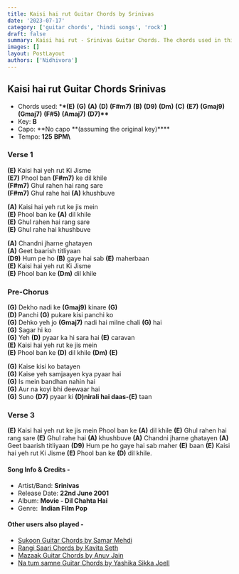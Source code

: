 ```yaml
---
title: Kaisi hai rut Guitar Chords by Srinivas
date: '2023-07-17'
category: ['guitar chords', 'hindi songs', 'rock']
draft: false
summary: Kaisi hai rut - Srinivas Guitar Chords. The chords used in this song are - (E) (G) (A) (D) (F#m7) (B) (D9) (Dm) (C) (E7) (Gmaj9) (Gmaj7) (F#5) (Amaj7) (D7). key - B Major
images: []
layout: PostLayout
authors: ['Nidhivora']
---
```


## Kaisi hai rut Guitar Chords Srinivas

- Chords used: \***\*(E)** **(G)** **(A)** **(D)** **(F#m7)** **(B)** **(D9)** **(Dm)** **(C)** **(E7)** **(Gmaj9)** **(Gmaj7)** **(F#5)** **(Amaj7)** **(D7)\*\***
- Key: **B**
- Capo: **No capo **(assuming the original key)\*\*\*\*
- Tempo: **125** **BPM\\**

### Verse 1

**(E)** Kaisi hai yeh rut Ki Jisme\
**(E7)** Phool ban **(F#m7)** ke dil khile\
**(F#m7)** Ghul rahen hai rang sare\
**(F#m7)** Ghul rahe hai **(A)** khushbuve

**(A)** Kaisi hai yeh rut ke jis mein\
**(E)** Phool ban ke **(A)** dil khile\
**(E)** Ghul rahen hai rang sare\
**(E)** Ghul rahe hai khushbuve

**(A)** Chandni jharne ghatayen\
**(A)** Geet baarish titliyaan\
**(D9)** Hum pe ho **(B)** gaye hai sab **(E)** maherbaan\
**(E)** Kaisi hai yeh rut Ki Jisme\
**(E)** Phool ban ke **(Dm)** dil khile

### Pre-Chorus

**(G)** Dekho nadi ke **(Gmaj9)** kinare **(G)**\
**(D)** Panchi **(G)** pukare kisi panchi ko\
**(G)** Dehko yeh jo **(Gmaj7)** nadi hai milne chali **(G)** hai\
**(G)** Sagar hi ko\
**(G)** Yeh **(D)** pyaar ka hi sara hai **(E)** caravan\
**(E)** Kaisi hai yeh rut ke jis mein\
**(E)** Phool ban ke **(D)** dil khile **(Dm)** **(E)**

**(G)** Kaise kisi ko batayen\
**(G)** Kaise yeh samjaayen kya pyaar hai\
**(G)** Is mein bandhan nahin hai\
**(G)** Aur na koyi bhi deewaar hai\
**(G)** Suno **(D7)** pyaar ki **(D)**nirali hai daas-**(E)** taan

### Verse 3

**(E)** Kaisi hai yeh rut ke jis mein
Phool ban ke **(A)** dil khile
**(E)** Ghul rahen hai rang sare
**(E)** Ghul rahe hai **(A)** khushbuve
**(A)** Chandni jharne ghatayen
**(A)** Geet baarish titliyaan
**(D9)** Hum pe ho gaye hai sab maher **(E)** baan
**(E)** Kaisi hai yeh rut Ki Jisme
**(E)** Phool ban ke **(D)** dil khile.

#### Song Info & Credits -

- Artist/Band: **Srinivas**
- Release Date: **22nd June 2001**
- Album: **Movie - Dil Chahta Hai**
- Genre:  **Indian Film Pop**

#### Other users also played -

- [Sukoon Guitar Chords by Samar Mehdi](https://www.chordsco.com/chords/sukoon-chords-by-samar-mehdi)
- [Rangi Saari Chords by Kavita Seth](https://www.chordsco.com/chords/rangi-saari-chords-by-kavita-seth)
- [Mazaak Guitar Chords by Anuv Jain](https://www.chordsco.com/chords/mazaak-guitar-chords-by-anuv-jain)
- [Na tum samne Guitar Chords by Yashika Sikka Joell](https://www.chordsco.com/chords/na-tum-samne-guitar-chords-by-yashika-sikka-joell)
